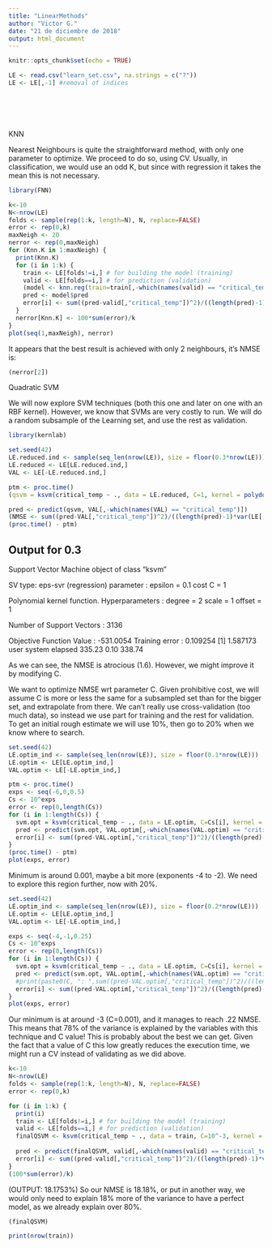 ```yaml
---
title: "LinearMethods"
author: "Victor G."
date: "21 de diciembre de 2018"
output: html_document
---
```


```r
knitr::opts_chunk$set(echo = TRUE)
```


```r
LE <- read.csv("learn_set.csv", na.strings = c("?"))
LE <- LE[,-1] #removal of indices
```






```r

```

```r

```

```r

```

```r

```

```r

```

KNN

Nearest Neighbours is quite the straightforward method, with only one parameter to optimize. We proceed to do so, using CV. Usually, in classification, we would use an odd K, but since with regression it takes the mean this is not necessary.

```r
library(FNN)
```

```r
k<-10
N<-nrow(LE)
folds <- sample(rep(1:k, length=N), N, replace=FALSE) 
error <- rep(0,k)
maxNeigh <- 20
nerror <- rep(0,maxNeigh)
for (Knn.K in 1:maxNeigh) {
  print(Knn.K)
  for (i in 1:k) {
    train <- LE[folds!=i,] # for building the model (training)
    valid <- LE[folds==i,] # for prediction (validation)
    (model <- knn.reg(train=train[,-which(names(valid) == "critical_temp")], test=valid[,-which(names(valid) == "critical_temp")], y= train[,"critical_temp"], k=Knn.K))
    pred <- model$pred
    error[i] <- sum((pred-valid[,"critical_temp"])^2)/((length(pred)-1)*var(LE[,"critical_temp"]))
  }
  nerror[Knn.K] <- 100*sum(error)/k
}
plot(seq(1,maxNeigh), nerror)
```

It appears that the best result is achieved with only 2 neighbours, it's NMSE is:

```r
(nerror[2])
```


Quadratic SVM

We will now explore SVM techniques (both this one and later on one with an RBF kernel). However, we know that SVMs are very costly to run. We will do a random subsample of the Learning set, and use the rest as validation.
```r
library(kernlab)
```

```r
set.seed(42)
LE.reduced.ind <- sample(seq_len(nrow(LE)), size = floor(0.3*nrow(LE))) # 0.2 Around 3000 examples
LE.reduced <- LE[LE.reduced.ind,]
VAL <- LE[-LE.reduced.ind,]
```


```r
ptm <- proc.time()
(qsvm = ksvm(critical_temp ~ ., data = LE.reduced, C=1, kernel = polydot(degree = 2)))

pred <- predict(qsvm, VAL[,-which(names(VAL) == "critical_temp")])
(NMSE <- sum((pred-VAL[,"critical_temp"])^2)/((length(pred)-1)*var(LE[,"critical_temp"])))
(proc.time() - ptm)
```

## Output for 0.3
Support Vector Machine object of class "ksvm" 

SV type: eps-svr  (regression) 
 parameter : epsilon = 0.1  cost C = 1 

Polynomial kernel function. 
 Hyperparameters : degree =  2  scale =  1  offset =  1 

Number of Support Vectors : 3136 

Objective Function Value : -531.0054 
Training error : 0.109254 
[1] 1.587173
   user  system elapsed 
 335.23    0.10  338.74 
 
 
As we can see, the NMSE is atrocious (1.6). However, we might improve it by modifying C.

We want to optimize NMSE wrt parameter C. Given prohibitive cost, we will assume C is more or less the same for a subsampled set than for the bigger set, and extrapolate from there. We can't really use cross-validation (too much data), so instead we use part for training and the rest for validation. To get an initial rough estimate we will use 10%, then go to 20% when we know where to search.

```r
set.seed(42)
LE.optim_ind <- sample(seq_len(nrow(LE)), size = floor(0.1*nrow(LE)))
LE.optim <- LE[LE.optim_ind,]
VAL.optim <- LE[-LE.optim_ind,]

ptm <- proc.time()
exps <- seq(-6,0,0.5)
Cs <- 10^exps
error <- rep(0,length(Cs))
for (i in 1:length(Cs)) {
  svm.opt = ksvm(critical_temp ~ ., data = LE.optim, C=Cs[i], kernel = polydot(degree = 2))
  pred <- predict(svm.opt, VAL.optim[,-which(names(VAL.optim) == "critical_temp")])
  error[i] <- sum((pred-VAL.optim[,"critical_temp"])^2)/((length(pred)-1)*var(LE[,"critical_temp"]))
}
(proc.time() - ptm)
plot(exps, error)
```


Minimum is around 0.001, maybe a bit more (exponents -4 to -2). We need to explore this region further, now with 20%.

```r
set.seed(42)
LE.optim_ind <- sample(seq_len(nrow(LE)), size = floor(0.2*nrow(LE)))
LE.optim <- LE[LE.optim_ind,]
VAL.optim <- LE[-LE.optim_ind,]

exps <- seq(-4,-1,0.25)
Cs <- 10^exps
error <- rep(0,length(Cs))
for (i in 1:length(Cs)) {
  svm.opt = ksvm(critical_temp ~ ., data = LE.optim, C=Cs[i], kernel = polydot(degree = 2))
  pred <- predict(svm.opt, VAL.optim[,-which(names(VAL.optim) == "critical_temp")])
  #print(paste0(C, ": ",sum((pred-VAL.optim[,"critical_temp"])^2)/((length(pred)-1)*var(LE[,"critical_temp"]))))
  error[i] <- sum((pred-VAL.optim[,"critical_temp"])^2)/((length(pred)-1)*var(LE[,"critical_temp"]))
}
plot(exps, error)
```

Our minimum is at around -3 (C=0.001), and it manages to reach .22 NMSE. This means that 78% of the variance is explained by the variables with this technique and C value!
This is probably about the best we can get. Given the fact that a value of C this low greatly reduces the execution time, we might run a CV instead of validating as we did above.


```r
k<-10
N<-nrow(LE)
folds <- sample(rep(1:k, length=N), N, replace=FALSE) 
error <- rep(0,k)

for (i in 1:k) {
  print(i)
  train <- LE[folds!=i,] # for building the model (training)
  valid <- LE[folds==i,] # for prediction (validation)
  finalQSVM <- ksvm(critical_temp ~ ., data = train, C=10^-3, kernel = polydot(degree = 2))
  
  pred <- predict(finalQSVM, valid[,-which(names(valid) == "critical_temp")])
  error[i] <- sum((pred-valid[,"critical_temp"])^2)/((length(pred)-1)*var(LE[,"critical_temp"]))
}
(100*sum(error)/k)
```

(OUTPUT: 18.1753%)
So our NMSE is 18.18%, or put in another way, we would only need to explain 18% more of the variance to have a perfect model, as we already explain over 80%.



```r
(finalQSVM)

print(nrow(train))
```